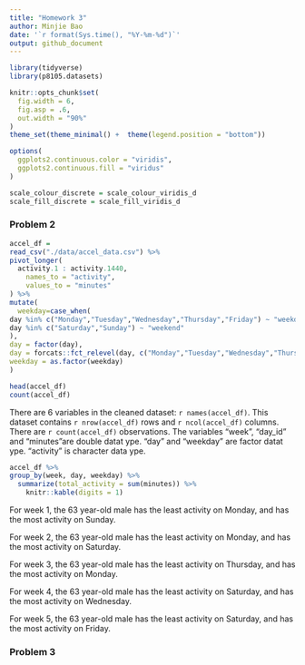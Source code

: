 ```yaml
---
title: "Homework 3"
author: Minjie Bao
date: '`r format(Sys.time(), "%Y-%m-%d")`'
output: github_document
---
```


```r
library(tidyverse)
library(p8105.datasets)

knitr::opts_chunk$set(
  fig.width = 6,
  fig.asp = .6,
  out.width = "90%"
)
theme_set(theme_minimal() +  theme(legend.position = "bottom"))

options(
  ggplots2.continuous.color = "viridis",
  ggplots2.continuous.fill = "viridus"
)

scale_colour_discrete = scale_colour_viridis_d
scale_fill_discrete = scale_fill_viridis_d
```



### Problem 2
```r
accel_df =
read_csv("./data/accel_data.csv") %>% 
pivot_longer(
  activity.1 : activity.1440,
    names_to = "activity",
    values_to = "minutes"
) %>% 
mutate(
  weekday=case_when(
day %in% c("Monday","Tuesday","Wednesday","Thursday","Friday") ~ "weekday",
day %in% c("Saturday","Sunday") ~ "weekend"
),
day = factor(day),
day = forcats::fct_relevel(day, c("Monday","Tuesday","Wednesday","Thursday","Friday","Saturday","Sunday")),
weekday = as.factor(weekday) 
)

head(accel_df)
count(accel_df)
```

There are 6 variables in the cleaned dataset: `r names(accel_df)`. This dataset contains `r nrow(accel_df)` rows and `r ncol(accel_df)` columns. There are `r count(accel_df)` observations. The variables "week", "day_id" and "minutes"are double datat ype. "day" and "weekday" are factor datat ype. "activity" is character data ype.


```r
accel_df %>% 
group_by(week, day, weekday) %>% 
  summarize(total_activity = sum(minutes)) %>% 
    knitr::kable(digits = 1)
```

For week 1, the 63 year-old male has the least activity on Monday, and  has the most activity on Sunday.

For week 2, the 63 year-old male has the least activity on Monday, and  has the most activity on Saturday.

For week 3, the 63 year-old male has the least activity on Thursday, and  has the most activity on Monday.

For week 4, the 63 year-old male has the least activity on Saturday, and  has the most activity on Wednesday.

For week 5, the 63 year-old male has the least activity on Saturday, and  has the most activity on Friday.

### Problem 3



